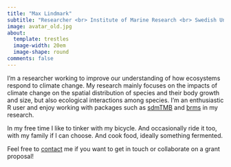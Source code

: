 ```yaml
---
title: "Max Lindmark"
subtitle: "Researcher <br> Institute of Marine Research <br> Swedish University of Agricultural Sciences (SLU)"
image: avatar_old.jpg
about:
  template: trestles
  image-width: 20em
  image-shape: round
comments: false
---
```


::: {.g-col-8}

I'm a researcher working to improve our understanding of how ecosystems respond to climate change. My research mainly focuses on the impacts of climate change on the spatial distribution of species and their body growth and size, but also ecological interactions among species. I'm an enthusiastic R user and enjoy working with packages such as [sdmTMB](https://pbs-assess.github.io/sdmTMB/index.html) and [brms](https://paul-buerkner.github.io/brms/) in my research.

In my free time I like to tinker with my bicycle. And occasionally ride it too, with my family if I can choose. And cook food, ideally something fermented.

Feel free to [contact](contact) me if you want to get in touch or collaborate on a grant proposal!
:::
